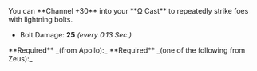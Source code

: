
<Boon boon={DbBoons.Duos.gloriousDisaster}>
You can **Channel +30** <IconMagick /> into your **Ω Cast** to repeatedly strike foes with lightning bolts.

- Bolt Damage: **25** _(every 0.13 Sec.)_

</Boon>

<Callout>
  **Required** _(from Apollo):_
  <BoonGrid boons={[DbBoons.Apollo.prominenceFlare]} />
</Callout>

<Callout>
  **Required** _(one of the following from Zeus):_
  <BoonGrid
    boons={[
      DbBoons.Zeus.heavenStrike,
      DbBoons.Zeus.heavenFlourish,
      DbBoons.Zeus.stormRing,
      DbBoons.Zeus.thunderSprint,
    ]}
  />
</Callout>
